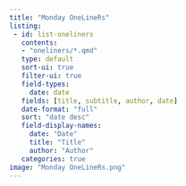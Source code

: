 ```yaml
---
title: "Monday OneLineRs"
listing: 
 - id: list-oneliners
   contents:
   - "oneliners/*.qmd"
   type: default
   sort-ui: true
   filter-ui: true
   field-types:
     date: date
   fields: [title, subtitle, author, date]
   date-format: "full"
   sort: "date desc"
   field-display-names:
     date: "Date"
     title: "Title"
     author: "Author"
   categories: true
image: "Monday OneLineRs.png"
---
```


